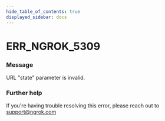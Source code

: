 ```yaml
---
hide_table_of_contents: true
displayed_sidebar: docs
---
```



# ERR_NGROK_5309

### Message
URL "state" parameter is invalid.

<ErrorDetails error='err_ngrok_5309' />


### Further help
If you're having trouble resolving this error, please reach out to [support@ngrok.com](mailto:support@ngrok.com?subject=Help%20with%20ERR_NGROK_5309)

